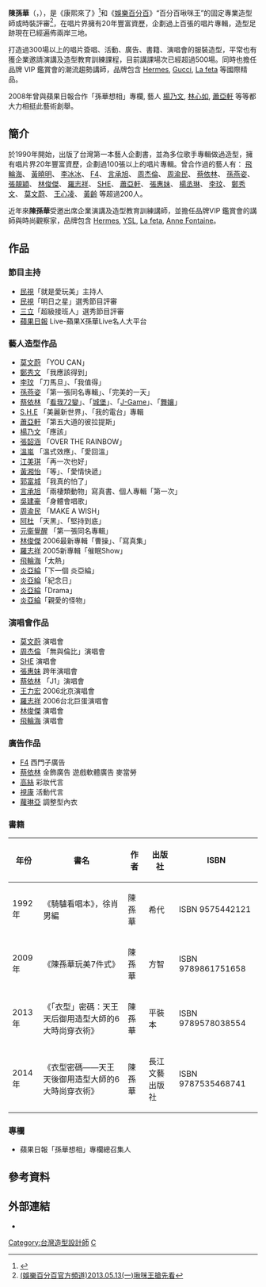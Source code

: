 {{Infobox Person
|name          = 陳孫華
|image         = 
|image_size    = 
|alt           = 陳孫華
|caption       = 
|birth_name    = 
|birth_date    = {{birth_date_and _age|1967|2|6}}
|birth_place   =
|death_date    = <!-- {{Death date and age|YYYY|MM|DD|YYYY|MM|DD}} -->
|death_place   = 
|body_discovered = 
|death_cause   = 
|resting_place = 
|resting_place_coordinates = <!-- {{coord|LAT|LONG|display=inline,title}} -->
|residence     = {{TWN}}[[台北市|台北市]]
|nationality   = {{ROC}}
|ethnicity     = 
|citizenship   = 
|other_names   = 
|known_for     = 
|education     = 
|alma_mater    = 
|employer      = 
|occupation    = 造型師
|years_active  = 
|home_town     = 
|salary        = 
|networth      = 
|height        = 170
|title         = 
|term          = 
|predecessor   = 
|successor     = 
|party         = 
|opponents     = 
|boards        = 
|religion      = 
|spouse        = 
|partner       = 
|children      = 
|parents       = 
|relations     = 
|callsign      = 
|awards        = 
|signature     = 
|website       = [https://www.facebook.com/profile.php?id=100000161629421 陳孫華個人臉書]
|footnotes     = 
|box_width     = 
}}

'''陳孫華'''（{{lang|en|'''Sun Hua Chen'''}}，{{bd|1967年|2月6日|catIdx=陳}}），是《康熙來了》<ref>{{Cite web |url=http://www.youtube.com/watch?v=Iv1_Sph6iXI |title=康熙來了 - 2012-12-13 女明星私下穿著大突擊 PartII |accessdate=2013-05-14 |archive-date=2016-10-07 |archive-url=https://web.archive.org/web/20161007043217/https://www.youtube.com/watch?v=Iv1_Sph6iXI |dead-url=no }}</ref>和《[[娛樂百分百|娛樂百分百]]》“百分百啾咪王”的固定專業造型師或時裝評審<ref>[http://www.youtube.com/watch?v=jIIckgN991g (娛樂百分百官方頻道)2013.05.13(一)啾咪王搶先看]</ref>，在唱片界擁有20年豐富資歷，企劃過上百張的唱片專輯，造型足跡現在已經遍佈兩岸三地。

打造過300場以上的唱片簽唱、活動、廣告、書籍、演唱會的服裝造型，平常也有獲企業邀請演講及造型教育訓練課程，目前講課場次已經超過500場。同時也擔任品牌 VIP 鑑賞會的潮流趨勢講師，品牌包含 [[Hermes|Hermes]], [[Gucci|Gucci]], [[La_feta|La feta]] 等國際精品。

2008年曾與蘋果日報合作「孫華想相」專欄, 藝人 [[楊乃文|楊乃文]], [[林心如|林心如]], [[蕭亞軒|蕭亞軒]] 等等都大力相挺此藝術創舉。

== 簡介 ==
於1990年開始，出版了台灣第一本藝人企劃書，並為多位歌手專輯做過造型，擁有唱片界20年豐富資歷，企劃過100張以上的唱片專輯。曾合作過的藝人有：
[[飛輪海|飛輪海]]、 [[黃曉明|黃曉明]]、 [[李冰冰|李冰冰]]、 [[F4|F4]]、 [[言承旭|言承旭]]、 [[周杰倫|周杰倫]]、 [[周渝民|周渝民]]、 [[蔡依林|蔡依林]]、 [[孫燕姿|孫燕姿]]、 [[張靚穎|張靚穎]]、 [[林俊傑|林俊傑]]、 [[羅志祥|羅志祥]]、 [[SHE|SHE]]、 [[蕭亞軒|蕭亞軒]]、 [[張惠妹|張惠妹]]、 [[楊丞琳|楊丞琳]]、 [[李玟|李玟]]、 [[鄭秀文|鄭秀文]]、 [[莫文蔚|莫文蔚]]、 [[王心凌|王心凌]]、 [[黃齡|黃齡]] 等超過200人。

近年來'''陳孫華'''受邀出席企業演講及造型教育訓練講師，並擔任品牌VIP 鑑賞會的講師與時尚觀察家，品牌包含 [[Hermes|Hermes]], [[YSL|YSL]], [[La_feta|La feta]], [[Anne_Fontaine|Anne Fontaine]]。

== 作品 ==
=== 節目主持 ===
*[[民視|民視]]「就是愛玩美」主持人
*[[民視|民視]]「明日之星」選秀節目評審
*[[三立|三立]]「超級接班人」選秀節目評審
*[[蘋果日報_(台灣)|蘋果日報]] Live-蘋果X孫華Live名人大平台

=== 藝人造型作品 ===
*[[莫文蔚|莫文蔚]] 「YOU CAN」
*[[鄭秀文|鄭秀文]] 「我應該得到」
*[[李玟|李玟]] 「刀馬旦」、「我值得」
*[[孫燕姿|孫燕姿]] 「第一張同名專輯」、「完美的一天」
*[[蔡依林|蔡依林]] 「[[看我72變|看我72變]]」、「[[城堡_(專輯)|城堡]]」、「[[J-Game|J-Game]]」、「[[舞孃_(專輯)|舞孃]]」
*[[S.H.E|S.H.E]] 「美麗新世界」、「我的電台」專輯
*[[蕭亞軒|蕭亞軒]] 「第五大道的彼拉提斯」
*[[楊乃文|楊乃文]] 「應該」
*[[張韶涵|張韶涵]] 「OVER THE RAINBOW」
*[[溫嵐|溫嵐]] 「溫式效應」、「愛回溫」
*[[江美琪|江美琪]] 「再一次也好」
*[[黃湘怡|黃湘怡]] 「等」、「愛情快遞」
*[[郭富城|郭富城]] 「我真的怕了」
*[[言承旭|言承旭]] 「兩棲類動物」寫真書、個人專輯「第一次」
*[[吳建豪|吳建豪]] 「身體會唱歌」
*[[周渝民|周渝民]] 「MAKE A WISH」
*[[阿杜|阿杜]] 「天黑」、「堅持到底」
*[[元衞覺醒|元衞覺醒]] 「第一張同名專輯」
*[[林俊傑|林俊傑]] 2006最新專輯「曹操」、「寫真集」
*[[羅志祥|羅志祥]] 2005新專輯「催眠Show」
*[[飛輪海|飛輪海]]「太熱」
*[[炎亞綸|炎亞綸]]「下一個 炎亞綸」
*[[炎亞綸|炎亞綸]]「紀念日」
*[[炎亞綸|炎亞綸]]「Drama」
*[[炎亞綸|炎亞綸]]「親愛的怪物」

=== 演唱會作品 ===
*[[莫文蔚|莫文蔚]] 演唱會
*[[周杰倫|周杰倫]] 「無與倫比」演唱會
*[[SHE|SHE]] 演唱會
*[[張惠妹|張惠妹]] 跨年演唱會
*[[蔡依林|蔡依林]] 「J1」演唱會
*[[王力宏|王力宏]] 2006北京演唱會
*[[羅志祥|羅志祥]] 2006台北巨蛋演唱會
*[[林俊傑|林俊傑]] 演唱會
*[[飛輪海|飛輪海]] 演唱會
=== 廣告作品 ===
*[[F4|F4]] 西門子廣告
*[[蔡依林|蔡依林]] 金飾廣告 遊戲軟體廣告 麥當勞
*[[高絲|高絲]] 彩妝代言
*[[視康|視康]] 活動代言
*[[蘿琳亞|蘿琳亞]] 調整型內衣
=== 書籍 ===
{| class="wikitable"
!  年份 || 書名 || 作者 || 出版社 || ISBN
|-
|1992年||《騎驢看唱本》，徐肖男編||陳孫華||希代||ISBN 9575442121 
|-
|2009年||《陳孫華玩美7件式》||陳孫華||方智||ISBN 9789861751658
|-
|2013年||《「衣型」密碼：天王天后御用造型大師的6大時尚穿衣術》|| 陳孫華 ||平裝本||ISBN　9789578038554
|-
|2014年||《衣型密碼——天王天後御用造型大師的6大時尚穿衣術》||陳孫華||長江文藝出版社||ISBN 9787535468741
|}

=== 專欄 ===
*蘋果日報「孫華想相」專欄總召集人

== 參考資料 ==
{{reflist}}

== 外部連結 ==
{{Commonscat|陳孫華}}
*{{zh-cn}}{{Sinaweibo|sunhua86}}

{{DEFAULTSORT:Chen}}
[[Category:台灣造型設計師|Category:台灣造型設計師]]
[[Category:陳姓|C]]